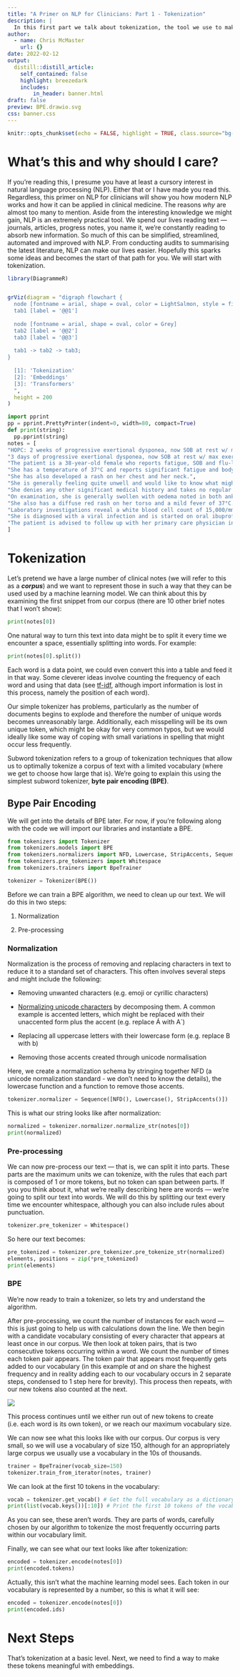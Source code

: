 ```yaml
---
title: "A Primer on NLP for Clinicians: Part 1 - Tokenization"
description: |
  In this first part we talk about tokenization, the tool we use to make text readable by a machine.
author:
  - name: Chris McMaster
    url: {}
date: 2022-02-12
output:
  distill::distill_article:
    self_contained: false
    highlight: breezedark
    includes:
        in_header: banner.html
draft: false
preview: BPE.drawio.svg
css: banner.css
---
```


```r
knitr::opts_chunk$set(echo = FALSE, highlight = TRUE, class.source="bg-success")
```

# What's this and why should I care?

If you're reading this, I presume you have at least a cursory interest in natural language processing (NLP). Either that or I have made you read this. Regardless, this primer on NLP for clinicians will show you how modern NLP works and how it can be applied in clinical medicine. The reasons *why* are almost too many to mention. Aside from the interesting knowledge we might gain, NLP is an extremely practical tool. We spend our lives reading text --- journals, articles, progress notes, you name it, we're constantly reading to absorb new information. So much of this can be simplified, streamlined, automated and improved with NLP. From conducting audits to summarising the latest literature, NLP can make our lives easier. Hopefully this sparks some ideas and becomes the start of that path for you. We will start with tokenization.

```r
library(DiagrammeR)


grViz(diagram = "digraph flowchart {
  node [fontname = arial, shape = oval, color = LightSalmon, style = filled]
  tab1 [label = '@@1']
  
  node [fontname = arial, shape = oval, color = Grey]
  tab2 [label = '@@2']
  tab3 [label = '@@3']
  
  tab1 -> tab2 -> tab3;
}
  
  [1]: 'Tokenization'
  [2]: 'Embeddings'    
  [3]: 'Transformers'    
  ",
  height = 200
)
```

```python
import pprint
pp = pprint.PrettyPrinter(indent=0, width=80, compact=True)
def print(string):
  pp.pprint(string)
notes = [
"HOPC: 2 weeks of progressive exertional dysponea, now SOB at rest w/ maximum ET ~10m. Periphral oedema w/ pitting above knees bilaterally.",
"3 days of progressive exertional dysponea, now SOB at rest w/ max exercise tolerance 20m. Peripheral oedema w/ pitting above both knees.",
"The patient is a 38-year-old female who reports fatigue, SOB and flu-like symptoms for the past two weeks.",
"She has a temperature of 37°C and reports significant fatigue and body aches.",
"She has also developed a rash on her chest and her neck.",
"She is generally feeling quite unwell and would like to know what might be wrong with her.",
"She denies any other significant medical history and takes no regular medications.",
"On examination, she is generally swollen with oedema noted in both ankles and feels especially tender on examination of her chest and neck.",
"She also has a diffuse red rash on her torso and a mild fever of 37°C.",
"Laboratory investigations reveal a white blood cell count of 15,000/mm3 and a C-reactive protein level of 112.",
"She is diagnosed with a viral infection and is started on oral ibuprofen and bed rest.",
"The patient is advised to follow up with her primary care physician in one week's time if her symptoms have not improved."
]
```

# Tokenization

Let's pretend we have a large number of clinical notes (we will refer to this as a ***corpus***) and we want to represent those in such a way that they can be used used by a machine learning model. We can think about this by examining the first snippet from our corpus (there are 10 other brief notes that I won't show):

```python
print(notes[0])
```

One natural way to turn this text into data might be to split it every time we encounter a space, essentially splitting into words. For example:

```python
print(notes[0].split())
```

Each word is a data point, we could even convert this into a table and feed it in that way. Some cleverer ideas involve counting the frequency of each word and using that data (see [tf-idf](https://en.wikipedia.org/wiki/Tf%E2%80%93idf), although import information is lost in this process, namely the position of each word).

Our simple tokenizer has problems, particularly as the number of documents begins to explode and therefore the number of unique words becomes unreasonably large. Additionally, each misspelling will be its own unique token, which might be okay for very common typos, but we would ideally like some way of coping with small variations in spelling that might occur less frequently.

Subword tokenization refers to a group of tokenization techniques that allow us to optimally tokenize a corpus of text with a limited vocabulary (where we get to choose how large that is). We're going to explain this using the simplest subword tokenizer, **byte pair encoding (BPE)**.

## Bype Pair Encoding

We will get into the details of BPE later. For now, if you're following along with the code we will import our libraries and instantiate a BPE.

```python
from tokenizers import Tokenizer
from tokenizers.models import BPE
from tokenizers.normalizers import NFD, Lowercase, StripAccents, Sequence
from tokenizers.pre_tokenizers import Whitespace
from tokenizers.trainers import BpeTrainer

tokenizer = Tokenizer(BPE())
```

Before we can train a BPE algorithm, we need to clean up our text. We will do this in two steps:

1.  Normalization

2.  Pre-processing

### Normalization

Normalization is the process of removing and replacing characters in text to reduce it to a standard set of characters. This often involves several steps and might include the following:

-   Removing unwanted characters (e.g. emoji or cyrillic characters)

-   [Normalizing unicode characters](https://unicode.org/reports/tr15/) by decomposing them. A common example is accented letters, which might be replaced with their unaccented form plus the accent (e.g. replace Á with A´)

-   Replacing all uppercase letters with their lowercase form (e.g. replace B with b)

-   Removing those accents created through unicode normalisation

Here, we create a normalization schema by stringing together NFD (a unicode normalization standard - we don't need to know the details), the lowercase function and a function to remove those accents.

```python
tokenizer.normalizer = Sequence([NFD(), Lowercase(), StripAccents()])
```

This is what our string looks like after normalization:

```python
normalized = tokenizer.normalizer.normalize_str(notes[0])
print(normalized)
```

### Pre-processing

We can now pre-process our text --- that is, we can split it into parts. These parts are the maximum units we can tokenize, with the rules that each part is composed of 1 or more tokens, but no token can span between parts. If you you think about it, what we're really describing here are words --- we're going to split our text into words. We will do this by splitting our text every time we encounter whitespace, although you can also include rules about punctuation.

```python
tokenizer.pre_tokenizer = Whitespace()
```

So here our text becomes:

```python
pre_tokenized = tokenizer.pre_tokenizer.pre_tokenize_str(normalized)
elements, positions = zip(*pre_tokenized)
print(elements)
```

### BPE

We're now ready to train a tokenizer, so lets try and understand the algorithm.

After pre-processing, we count the number of instances for each word --- this is just going to help us with calculations down the line. We then begin with a candidate vocabulary consisting of every character that appears at least once in our corpus. We then look at token pairs, that is two consecutive tokens occurring within a word. We count the number of times each token pair appears. The token pair that appears most frequently gets added to our vocabulary (in this example *at* and *on* share the highest frequency and in reality adding each to our vocabulary occurs in 2 separate steps, condensed to 1 step here for brevity). This process then repeats, with our new tokens also counted at the next.

![](BPE.drawio.svg)

This process continues until we either run out of new tokens to create (i.e. each word is its own token), or we reach our maximum vocabulary size.

We can now see what this looks like with our corpus. Our corpus is very small, so we will use a vocabulary of size 150, although for an appropriately large corpus we usually use a vocabulary in the 10s of thousands.

```python
trainer = BpeTrainer(vocab_size=150)
tokenizer.train_from_iterator(notes, trainer)
```

We can look at the first 10 tokens in the vocabulary:

```python
vocab = tokenizer.get_vocab() # Get the full vocabulary as a dictionary
print(list(vocab.keys())[:10]) # Print the first 10 tokens of the vocabulary
```

As you can see, these aren't words. They are parts of words, carefully chosen by our algorithm to tokenize the most frequently occurring parts within our vocabulary limit.

Finally, we can see what our text looks like after tokenization:

```python
encoded = tokenizer.encode(notes[0])
print(encoded.tokens)
```

Actually, this isn't what the machine learning model sees. Each token in our vocabulary is represented by a number, so this is what it will see:

```python
encoded = tokenizer.encode(notes[0])
print(encoded.ids)
```

# Next Steps

That's tokenization at a basic level. Next, we need to find a way to make these tokens meaningful with embeddings.
